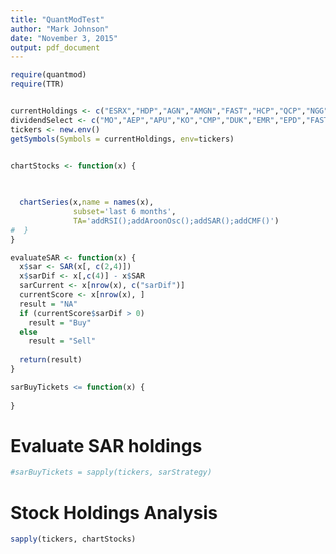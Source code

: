 ```yaml
---
title: "QuantModTest"
author: "Mark Johnson"
date: "November 3, 2015"
output: pdf_document
---
```


```r
require(quantmod)
require(TTR)


currentHoldings <- c("ESRX","HDP","AGN","AMGN","FAST","HCP","QCP","NGG","WFC","XOM","VZ","QCOM","GSK","NVO","MCK","VTR","AAPL","TJX","KHC","CTL","EXPE")
dividendSelect <- c("MO","AEP","APU","KO","CMP","DUK","EMR","EPD","FAST","GE","GIS","GPC","JNJ","LAMR","MMP","PAYX","PFE","PM","PG","O","SO","SEP","UPS","VTR","VZ","WFC","HCN")
tickers <- new.env()
getSymbols(Symbols = currentHoldings, env=tickers)


chartStocks <- function(x) {
  
  

  chartSeries(x,name = names(x), 
              subset='last 6 months', 
              TA='addRSI();addAroonOsc();addSAR();addCMF()')
#  }
}

evaluateSAR <- function(x) {
  x$sar <- SAR(x[, c(2,4)])
  x$sarDif <- x[,c(4)] - x$SAR
  sarCurrent <- x[nrow(x), c("sarDif")]
  currentScore <- x[nrow(x), ]
  result = "NA"
  if (currentScore$sarDif > 0) 
    result = "Buy"
  else
    result = "Sell"
  
  return(result)
}

sarBuyTickets <= function(x) {
  
}

```
# Evaluate SAR holdings
```r
#sarBuyTickets = sapply(tickers, sarStrategy)
```



# Stock Holdings Analysis
```r

sapply(tickers, chartStocks)


```
